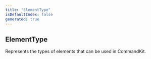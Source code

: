 ```yaml
---
title: "ElementType"
isDefaultIndex: false
generated: true
---
```



<!-- This file was generated from the CommandKit source. Do not modify. Instead, re-run the "docgen" script -->


## ElementType

<GenerationInfo sourceFile="packages/commandkit/src/components/common/element.ts" sourceLine="8" packageName="commandkit" />

Represents the types of elements that can be used in CommandKit.

